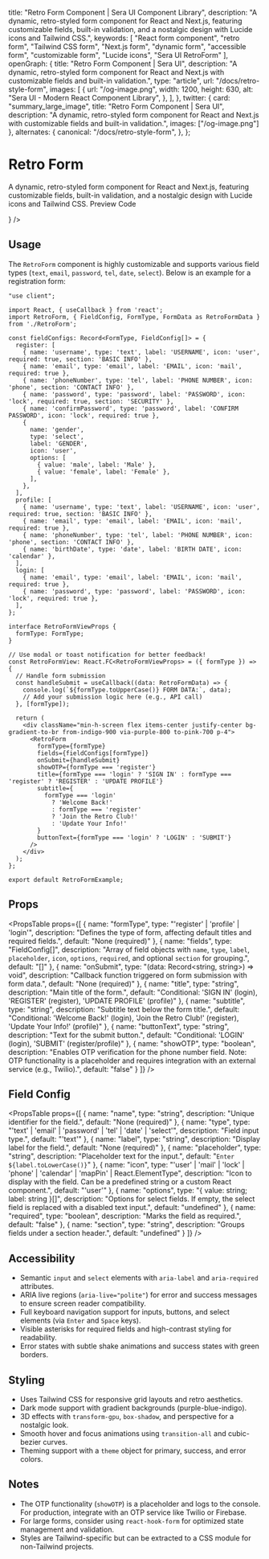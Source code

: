   title: "Retro Form Component | Sera UI Component Library",
  description: "A dynamic, retro-styled form component for React and Next.js, featuring customizable fields, built-in validation, and a nostalgic design with Lucide icons and Tailwind CSS.",
  keywords: [
    "React form component",
    "retro form",
    "Tailwind CSS form",
    "Next.js form",
    "dynamic form",
    "accessible form",
    "customizable form",
    "Lucide icons",
    "Sera UI RetroForm"
  ],
  openGraph: {
    title: "Retro Form Component | Sera UI",
    description: "A dynamic, retro-styled form component for React and Next.js with customizable fields and built-in validation.",
    type: "article",
    url: "/docs/retro-style-form",
    images: [
      {
        url: "/og-image.png",
        width: 1200,
        height: 630,
        alt: "Sera UI - Modern React Component Library",
      },
    ],
  },
  twitter: {
    card: "summary_large_image",
    title: "Retro Form Component | Sera UI",
    description: "A dynamic, retro-styled form component for React and Next.js with customizable fields and built-in validation.",
    images: ["/og-image.png"]
  },
  alternates: {
    canonical: "/docs/retro-style-form",
  },
};



# Retro Form

A dynamic, retro-styled form component for React and Next.js, featuring customizable fields, built-in validation, and a nostalgic design with Lucide icons and Tailwind CSS.
<Tabs defaultValue="preview">
  <TabsList>
    <TabsTrigger value="preview">Preview</TabsTrigger>
    <TabsTrigger value="code">Code</TabsTrigger>
  </TabsList>

  <TabsContent value="preview">
    <ComponentRenderer component={<RetroFormView formType="register" />} />
  </TabsContent>

  <TabsContent value="code">
    <CodeBlock filePath="src/app/docs/retro-style-form/RetroForm.tsx" />
  </TabsContent>
</Tabs>

## Usage

The `RetroForm` component is highly customizable and supports various field types (`text`, `email`, `password`, `tel`, `date`, `select`). Below is an example for a registration form:
```tsx
"use client";

import React, { useCallback } from 'react';
import RetroForm, { FieldConfig, FormType, FormData as RetroFormData } from './RetroForm';

const fieldConfigs: Record<FormType, FieldConfig[]> = {
  register: [
    { name: 'username', type: 'text', label: 'USERNAME', icon: 'user', required: true, section: 'BASIC INFO' },
    { name: 'email', type: 'email', label: 'EMAIL', icon: 'mail', required: true },
    { name: 'phoneNumber', type: 'tel', label: 'PHONE NUMBER', icon: 'phone', section: 'CONTACT INFO' },
    { name: 'password', type: 'password', label: 'PASSWORD', icon: 'lock', required: true, section: 'SECURITY' },
    { name: 'confirmPassword', type: 'password', label: 'CONFIRM PASSWORD', icon: 'lock', required: true },
    {
      name: 'gender',
      type: 'select',
      label: 'GENDER',
      icon: 'user',
      options: [
        { value: 'male', label: 'Male' },
        { value: 'female', label: 'Female' },
      ],
    },
  ],
  profile: [
    { name: 'username', type: 'text', label: 'USERNAME', icon: 'user', required: true, section: 'BASIC INFO' },
    { name: 'email', type: 'email', label: 'EMAIL', icon: 'mail', required: true },
    { name: 'phoneNumber', type: 'tel', label: 'PHONE NUMBER', icon: 'phone', section: 'CONTACT INFO' },
    { name: 'birthDate', type: 'date', label: 'BIRTH DATE', icon: 'calendar' },
  ],
  login: [
    { name: 'email', type: 'email', label: 'EMAIL', icon: 'mail', required: true },
    { name: 'password', type: 'password', label: 'PASSWORD', icon: 'lock', required: true },
  ],
};

interface RetroFormViewProps {
  formType: FormType;
}

// Use modal or toast notification for better feedback!
const RetroFormView: React.FC<RetroFormViewProps> = ({ formType }) => {
  // Handle form submission
  const handleSubmit = useCallback((data: RetroFormData) => {
    console.log(`${formType.toUpperCase()} FORM DATA:`, data);
    // Add your submission logic here (e.g., API call)
  }, [formType]);

  return (
    <div className="min-h-screen flex items-center justify-center bg-gradient-to-br from-indigo-900 via-purple-800 to-pink-700 p-4">
      <RetroForm
        formType={formType}
        fields={fieldConfigs[formType]}
        onSubmit={handleSubmit}
        showOTP={formType === 'register'}
        title={formType === 'login' ? 'SIGN IN' : formType === 'register' ? 'REGISTER' : 'UPDATE PROFILE'}
        subtitle={
          formType === 'login'
            ? 'Welcome Back!'
            : formType === 'register'
            ? 'Join the Retro Club!'
            : 'Update Your Info!'
        }
        buttonText={formType === 'login' ? 'LOGIN' : 'SUBMIT'}
      />
    </div>
  );
};

export default RetroFormExample;
```

## Props

<PropsTable props={[
  {
    name: "formType",
    type: "'register' | 'profile' | 'login'",
    description: "Defines the type of form, affecting default titles and required fields.",
    default: "None (required)"
  },
  {
    name: "fields",
    type: "FieldConfig[]",
    description: "Array of field objects with `name`, `type`, `label`, `placeholder`, `icon`, `options`, `required`, and optional `section` for grouping.",
    default: "[]"
  },
  {
    name: "onSubmit",
    type: "(data: Record<string, string>) => void",
    description: "Callback function triggered on form submission with form data.",
    default: "None (required)"
  },
  {
    name: "title",
    type: "string",
    description: "Main title of the form.",
    default: "Conditional: 'SIGN IN' (login), 'REGISTER' (register), 'UPDATE PROFILE' (profile)"
  },
  {
    name: "subtitle",
    type: "string",
    description: "Subtitle text below the form title.",
    default: "Conditional: 'Welcome Back!' (login), 'Join the Retro Club!' (register), 'Update Your Info!' (profile)"
  },
  {
    name: "buttonText",
    type: "string",
    description: "Text for the submit button.",
    default: "Conditional: 'LOGIN' (login), 'SUBMIT' (register/profile)"
  },
  {
    name: "showOTP",
    type: "boolean",
    description: "Enables OTP verification for the phone number field. Note: OTP functionality is a placeholder and requires integration with an external service (e.g., Twilio).",
    default: "false"
  }
]} />

## Field Config

<PropsTable
  props={[
    {
      name: "name",
      type: "string",
      description: "Unique identifier for the field.",
      default: "None (required)"
    },
    {
      name: "type",
      type: "'text' | 'email' | 'password' | 'tel' | 'date' | 'select'",
      description: "Field input type.",
      default: "'text'"
    },
    {
      name: "label",
      type: "string",
      description: "Display label for the field.",
      default: "None (required)"
    },
    {
      name: "placeholder",
      type: "string",
      description: "Placeholder text for the input.",
      default: "`Enter ${label.toLowerCase()}`"
    },
    {
      name: "icon",
      type: "'user' | 'mail' | 'lock' | 'phone' | 'calendar' | 'mapPin' | React.ElementType",
      description: "Icon to display with the field. Can be a predefined string or a custom React component.",
      default: "'user'"
    },
    {
      name: "options",
      type: "{ value: string; label: string }[]",
      description: "Options for select fields. If empty, the select field is replaced with a disabled text input.",
      default: "undefined"
    },
    {
      name: "required",
      type: "boolean",
      description: "Marks the field as required.",
      default: "false"
    },
    {
      name: "section",
      type: "string",
      description: "Groups fields under a section header.",
      default: "undefined"
    }
  ]}
/>

## Accessibility

- Semantic `input` and `select` elements with `aria-label` and `aria-required` attributes.
- ARIA live regions (`aria-live="polite"`) for error and success messages to ensure screen reader compatibility.
- Full keyboard navigation support for inputs, buttons, and select elements (via `Enter` and `Space` keys).
- Visible asterisks for required fields and high-contrast styling for readability.
- Error states with subtle shake animations and success states with green borders.

## Styling

- Uses Tailwind CSS for responsive grid layouts and retro aesthetics.
- Dark mode support with gradient backgrounds (purple-blue-indigo).
- 3D effects with `transform-gpu`, `box-shadow`, and perspective for a nostalgic look.
- Smooth hover and focus animations using `transition-all` and cubic-bezier curves.
- Theming support with a `theme` object for primary, success, and error colors.

## Notes

- The OTP functionality (`showOTP`) is a placeholder and logs to the console. For production, integrate with an OTP service like Twilio or Firebase.
- For large forms, consider using `react-hook-form` for optimized state management and validation.
- Styles are Tailwind-specific but can be extracted to a CSS module for non-Tailwind projects.
